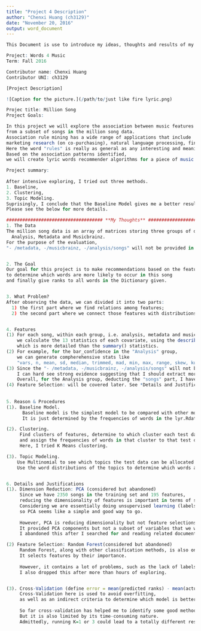 ---
title: "Project 4 Description"
author: "Chenxi Huang (ch3129)"
date: "November 20, 2016"
output: word_document
---

```{r setup, include=FALSE}
This Document is use to introduce my ideas, thoughts and results of my project 4.
```

```{r}
Project: Words 4 Music
Term: Fall 2016

Contributor name: Chenxi Huang
Contributor UNI: ch3129
```

```{r}
[Project Description]

![Caption for the picture.](/path/to/just like fire lyric.png)

Projec title: Million Song
Project Goals: 

In this project we will explore the association between music features and lyrics words,
from a subset of songs in the million song data. 
Association rule mining has a wide range of applications that include 
marketing research (on co-purchasing), natural language processing, finance, public health and etc. 
Here the word "rules" is really as general as any interesting and meaningful patterns. 
Based on the association patterns identified, 
we will create lyric words recommender algorithms for a piece of music (using its music features).

```

```{r}
Project summary: 
  
After intensive exploring, I tried out three methods. 
1. Baseline, 
2. Clustering,
3. Topic Modeling. 
Suprisingly, I conclude that the Baseline Model gives me a better results using Cross Validation. 
Please see the below for more details.
```


```{r}
#################################### **My Thoughts** ####################################
1. The Data
The million song data is an array of matrices storing three groups of data: 
  Analysis, Metadata and Musicbrainz.
For the purpose of the evaluation, 
"- /metadata, -/musicbrainz, -/analysis/songs" will not be provided in the test data. 


2. The Goal
Our goal for this project is to make recommendations based on the features provided for each song, 
to determine which words are more likely to occur in this song 
and finally give ranks to all words in the Dictionary given. 


3. What Problem?
After observing the data, we can divided it into two parts: 
  1) the first part where we find relations among features; 
  2) the second part where we connect those features with distributions of words in lyr.data.


4. Features
(1) For each song, within each group, i.e. analysis, metadata and musicbrainz, 
    we calculate the 13 statistics of each covariate, using the describe() in {Psych} package, 
    which is more detailed than the summary() statistics. 
(2) For example, for the bar_confidence in the "Analysis" group, 
    we can generate compherehensive stats like
    "vars, n, mean, sd, median, trimmed, mad, min, max, range, skew, kurtosis, se".
(3) Since the "- /metadata, -/musicbrainz, -/analysis/songs" will not be provided in the test data, 
    I can hard see strong evidence suggesting that I should extract more than 13 subfeatures for each feature. 
    Overall, for the Analysis group, deducting the "songs" part, I have generated 13 * (16-1) = 195 features.
(4) Feature Selection: will be covered later. See *Details and Justifications*
  
  
5. Reason & Procedures
(1). Baseline Model. 
      Baseline model is the simplest model to be compared with other more complex models. 
      It is just determined by the frequencies of words in the lyr.Rdata file.

(2). Clustering.
     Find clusters of features, determine to which cluster each test data belongs, 
     and assign the frequencies of words in that cluster to that test data. 
     Here, I tried K Means clustering. 

(3). Topic Modeling. 
    Use Multinomial to see which topics the test data can be allocated to and their weights. 
    Use the word distributions of the topics to determine which words are more prone to occur in the test set. 


6. Details and Justifications
(1). Dimension Reduction: PCA (considered but abandoned)
     Since we have 2350 songs in the training set and 195 features, 
     reducing the dimensionality of features is important in terms of shying from overfitting. 
     Considering we are essentially doing unsupervised learning (labels of songs are noncomparable), 
     so PCA seems like a simple and good way to go. 
     
     However, PCA is reducing dimensionality but not feature selections. 
     It provided PCA components but not a subset of variables that we would like to have. 
     I abandoned this after I searched for and reading related documents for 2+ hours.

(2) Feature Selection: Random Forest(considered but abandoned)
     Random Forest, along with other classification methods, is also one of my top choices to go. 
     It selects features by their importance. 
     
     However, it contains a lot of problems, such as the lack of labels and the different scales of my features. 
     I also dropped this after more than hours of exploring. 


(3). Cross-Validation (define error = mean(predicted ranks) - mean(actual ranks in the test data))
     Cross-Validation here is used to avoid overfitting, 
     as well as an indirect criteria to determine which model is better.
     
     So far cross-validation has helped me to identify some good methods. 
     But it is also limited by its time-consuming nature. 
     Admittedly, running K=1 or 3 could lead to a totally different results as K=5.

```

